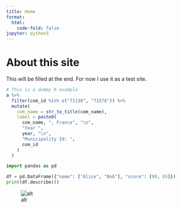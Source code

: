 ```yaml
---
title: Home
format:
  html:
    code-fold: false
jupyter: python3
---
```


# About this site


This will be filled at the end. For now I use it as a test site.


```r
# This is a dummy R example
a %>%
  filter(com_id %in% c("71138", "71578")) %>% 
  mutate(
    com_name = str_to_title(com_name),
    label = paste0(
      com_name, ", France", "\n", 
      "Year ",
      year, "\n",
      "Municipality Id: ", 
      com_id
    )
  )
```

```python
import pandas as pd

df = pd.DataFrame({"name": ["Alice", "Bob"], "score": [90, 85]})
print(df.describe())
```

![alt](img/pic_one.svg)

